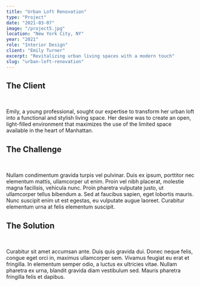 ```yaml
---
title: "Urban Loft Renovation"
type: "Project"
date: "2021-03-07"
image: "/project5.jpg"
location: "New York City, NY"
year: "2021"
role: "Interior Design"
client: "Emily Turner"
excerpt: "Revitalizing urban living spaces with a modern touch"
slug: "urban-loft-renovation"
---
```


## **The Client**
<br/>

Emily, a young professional, sought our expertise to transform her urban loft into a functional and stylish living space. Her desire was to create an open, light-filled environment that maximizes the use of the limited space available in the heart of Manhattan.
<br/>

## **The Challenge**
<br/>

Nullam condimentum gravida turpis vel pulvinar. Duis ex ipsum, porttitor nec elementum mattis, ullamcorper ut enim. Proin vel nibh placerat, molestie magna facilisis, vehicula nunc. Proin pharetra vulputate justo, ut ullamcorper tellus bibendum a. Sed at faucibus sapien, eget lobortis mauris. Nunc suscipit enim ut est egestas, eu vulputate augue laoreet. Curabitur elementum urna at felis elementum suscipit.
<br/>

## **The Solution**
<br/>

Curabitur sit amet accumsan ante. Duis quis gravida dui. Donec neque felis, congue eget orci in, maximus ullamcorper sem. Vivamus feugiat eu erat et fringilla. In elementum semper odio, a luctus ex ultricies vitae. Nullam pharetra ex urna, blandit gravida diam vestibulum sed. Mauris pharetra fringilla felis et dapibus.
